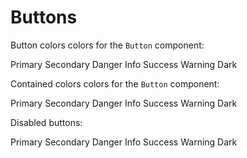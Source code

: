 
<Meta title="Button" component={Button} />

# Buttons

Button colors colors for the `Button` component:

<Preview>
  <Story name="Button">
<React.Fragment>
  <BeeButton color="primary">Primary</BeeButton>
  <BeeButton color="secondary">Secondary</BeeButton>
  <BeeButton color="danger">Danger</BeeButton>
  <BeeButton color="info">Info</BeeButton>
  <BeeButton color="success">Success</BeeButton>
  <BeeButton color="warning">Warning</BeeButton>
  <BeeButton color="dark">Dark</BeeButton>
</React.Fragment>
  </Story>
</Preview>

Contained colors colors for the `Button` component:

<Preview>
  <Story name="Contained">
<React.Fragment>
  <BeeButton variant="contained" color="primary">Primary</BeeButton>
  <BeeButton variant="contained" color="secondary">Secondary</BeeButton>
  <BeeButton variant="contained" color="danger">Danger</BeeButton>
  <BeeButton variant="contained" color="info">Info</BeeButton>
  <BeeButton variant="contained" color="success">Success</BeeButton>
  <BeeButton variant="contained" color="warning">Warning</BeeButton>
  <BeeButton variant="contained" color="dark">Dark</BeeButton>
</React.Fragment>
  </Story>
</Preview>

Disabled buttons:

<Preview>
  <Story name="Disabled">
<React.Fragment>
  <BeeButton disabled variant="contained" color="primary">Primary</BeeButton>
  <BeeButton disabled variant="contained" color="secondary">Secondary</BeeButton>
  <BeeButton disabled variant="contained" color="danger">Danger</BeeButton>
  <BeeButton disabled variant="contained" color="info">Info</BeeButton>
  <BeeButton disabled variant="contained" color="success">Success</BeeButton>
  <BeeButton disabled variant="contained" color="warning">Warning</BeeButton>
  <BeeButton disabled variant="contained" color="dark">Dark</BeeButton>
</React.Fragment>
  </Story>
</Preview>